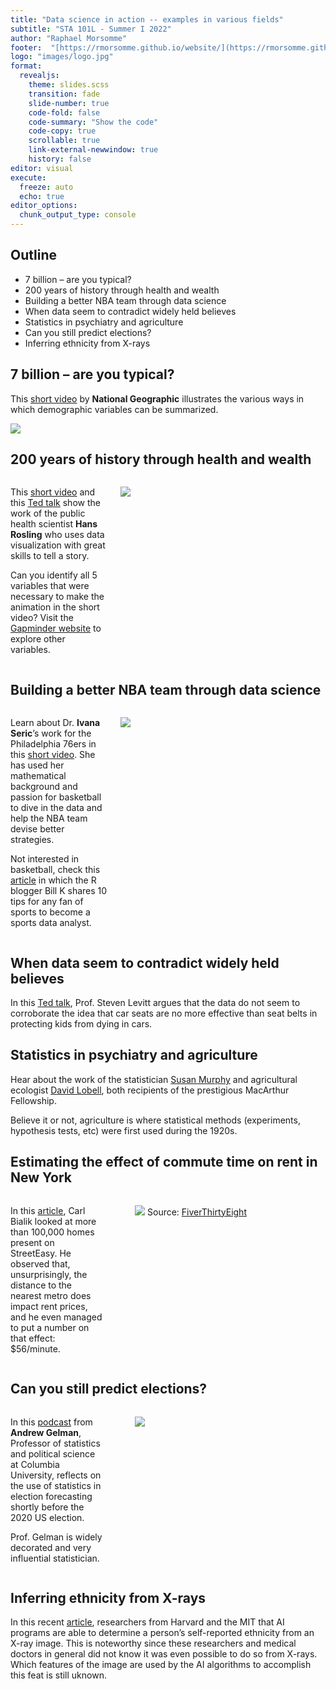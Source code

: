 ```yaml
---
title: "Data science in action -- examples in various fields"
subtitle: "STA 101L - Summer I 2022"
author: "Raphael Morsomme"
footer:  "[https://rmorsomme.github.io/website/](https://rmorsomme.github.io/website/)"
logo: "images/logo.jpg"
format: 
  revealjs: 
    theme: slides.scss
    transition: fade
    slide-number: true
    code-fold: false
    code-summary: "Show the code"
    code-copy: true
    scrollable: true
    link-external-newwindow: true
    history: false
editor: visual
execute:
  freeze: auto
  echo: true
editor_options: 
  chunk_output_type: console
---
```


## Outline

-   7 billion -- are you typical?
-   200 years of history through health and wealth
-   Building a better NBA team through data science
-   When data seem to contradict widely held believes
-   Statistics in psychiatry and agriculture
-   Can you still predict elections?
-   Inferring ethnicity from X-rays

## 7 billion -- are you typical?

This [short video](https://youtu.be/4B2xOvKFFz4) by **National Geographic** illustrates the various ways in which demographic variables can be summarized.

![](images/applications/typical.PNG){fig-align="center"}

## 200 years of history through health and wealth {.smaller}

::: columns
::: {.column width="32%"}
This [short video](https://youtu.be/jbkSRLYSojo) and this [Ted talk](https://youtu.be/jbkSRLYSojo) show the work of the public health scientist **Hans Rosling** who uses data visualization with great skills to tell a story.

Can you identify all 5 variables that were necessary to make the animation in the short video? Visit the [Gapminder website](https://www.gapminder.org/tools/#$chart-type=bubbles&url=v1) to explore other variables.
:::

::: {.column width="68%"}
![](images/applications/gapminder.png){fig-align="center"}
:::
:::

## Building a better NBA team through data science {.smaller}

::: columns
::: {.column width="32%"}
Learn about Dr. **Ivana Seric**'s work for the Philadelphia 76ers in this [short video](https://youtu.be/MpLHMKTolVw). She has used her mathematical background and passion for basketball to dive in the data and help the NBA team devise better strategies.

Not interested in basketball, check this [article](https://www.r-bloggers.com/2021/08/10-steps-to-get-started-in-sports-analytics/) in which the R blogger Bill K shares 10 tips for any fan of sports to become a sports data analyst.
:::

::: {.column width="68%"}
![](images/applications/bball.jpeg)
:::
:::

## When data seem to contradict widely held believes

In this [Ted talk](https://youtu.be/um5gMZcZWm0), Prof. Steven Levitt argues that the data do not seem to corroborate the idea that car seats are no more effective than seat belts in protecting kids from dying in cars.

## Statistics in psychiatry and agriculture

Hear about the work of the statistician [Susan Murphy](https://youtu.be/Bz0e5xGDHaU) and agricultural ecologist [David Lobell](https://youtu.be/Tm2cCnRjcOM), both recipients of the prestigious MacArthur Fellowship.

Believe it or not, agriculture is where statistical methods (experiments, hypothesis tests, etc) were first used during the 1920s.

## Estimating the effect of commute time on rent in New York {.smaller}

::: columns
::: {.column width="32%"}
In this [article](https://fivethirtyeight.com/features/new-yorkers-will-pay-56-a-month-to-trim-a-minute-off-their-commute/), Carl Bialik looked at more than 100,000 homes present on StreetEasy. He observed that, unsurprisingly, the distance to the nearest metro does impact rent prices, and he even managed to put a number on that effect: \$56/minute.
:::

::: {.column width="2%"}
:::

::: {.column width="66%"}
![](images/applications/rentdist.png) Source: [FiverThirtyEight](https://fivethirtyeight.com/features/new-yorkers-will-pay-56-a-month-to-trim-a-minute-off-their-commute/)
:::
:::

## 

## Can you still predict elections?

::: columns
::: {.column width="32%"}
In this [podcast](https://statsandstories.net/politics1/can-you-still-predict-elections) from **Andrew Gelman**, Professor of statistics and political science at Columbia University, reflects on the use of statistics in election forecasting shortly before the 2020 US election.

Prof. Gelman is widely decorated and very influential statistician.
:::

::: {.column width="2%"}
:::

::: {.column width="66%"}
![](images/applications/election.jpg)
:::
:::

## Inferring ethnicity from X-rays

In this recent [article](https://www.boston.com/news/health/2022/05/18/scientists-create-ai-race-from-x-rays-dont-know-how-it-works-harvard-mit/), researchers from Harvard and the MIT that AI programs are able to determine a person's self-reported ethnicity from an X-ray image. This is noteworthy since these researchers and medical doctors in general did not know it was even possible to do so from X-rays. Which features of the image are used by the AI algorithms to accomplish this feat is still uknown.
